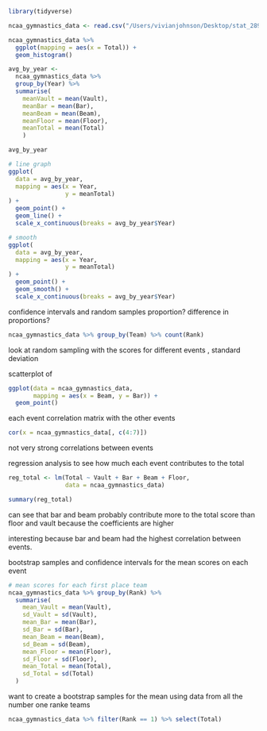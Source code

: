
```r
library(tidyverse)
```

```r
ncaa_gymnastics_data <- read.csv("/Users/vivianjohnson/Desktop/stat_289_score_new/vgjohn/gymnastics_module/Exploration/ncaa_gymnastics.csv")
```

```r
ncaa_gymnastics_data %>%
  ggplot(mapping = aes(x = Total)) +
  geom_histogram()
```
```r
avg_by_year <- 
  ncaa_gymnastics_data %>%
  group_by(Year) %>%
  summarise(
    meanVault = mean(Vault),
    meanBar = mean(Bar),
    meanBeam = mean(Beam),
    meanFloor = mean(Floor),
    meanTotal = mean(Total)
    )

avg_by_year
```
```r
# line graph 
ggplot(
  data = avg_by_year,
  mapping = aes(x = Year,
                y = meanTotal)
) +
  geom_point() +
  geom_line() +
  scale_x_continuous(breaks = avg_by_year$Year)

# smooth 
ggplot(
  data = avg_by_year,
  mapping = aes(x = Year,
                y = meanTotal)
) +
  geom_point() +
  geom_smooth() +
  scale_x_continuous(breaks = avg_by_year$Year)
```
confidence intervals and random samples 
proportion? difference in proportions? 

```r
ncaa_gymnastics_data %>% group_by(Team) %>% count(Rank)

```
look at random sampling with the scores for different events , standard deviation 

scatterplot of 
```r
ggplot(data = ncaa_gymnastics_data,
       mapping = aes(x = Beam, y = Bar)) +
  geom_point()
```
each event correlation matrix with the other events 
```r
cor(x = ncaa_gymnastics_data[, c(4:7)])
```
not very strong correlations between events

regression analysis to see how much each event contributes to the total 
```r
reg_total <- lm(Total ~ Vault + Bar + Beam + Floor,
                data = ncaa_gymnastics_data)

summary(reg_total)
```
can see that bar and beam probably contribute more to the total score than floor and vault because the coefficients are higher

interesting because bar and beam had the highest correlation between events. 

bootstrap samples and confidence intervals for the mean scores on each event 

```r
# mean scores for each first place team 
ncaa_gymnastics_data %>% group_by(Rank) %>%
  summarise(
    mean_Vault = mean(Vault),
    sd_Vault = sd(Vault),
    mean_Bar = mean(Bar),
    sd_Bar = sd(Bar),
    mean_Beam = mean(Beam),
    sd_Beam = sd(Beam),
    mean_Floor = mean(Floor),
    sd_Floor = sd(Floor),
    mean_Total = mean(Total),
    sd_Total = sd(Total)
  )
```

want to create a bootstrap samples for the mean using data from all the number one ranke teams 
```r
ncaa_gymnastics_data %>% filter(Rank == 1) %>% select(Total)
```

